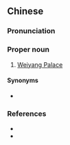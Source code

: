 {{also|未央宫}}
==Chinese==
{{zh-forms|s=未央宫|type=21}}

===Pronunciation===
{{zh-pron
|m=Wèiyāng Gōng
|cat=pn
}}

===Proper noun===
{{zh-proper noun}}

# [[w:Weiyang Palace|Weiyang Palace]]

====Synonyms====
* {{zh-l|未央殿}}

===References===
* {{pedialite|未央宮|lang=zh}}
* {{pedialite|Weiyang Palace}}